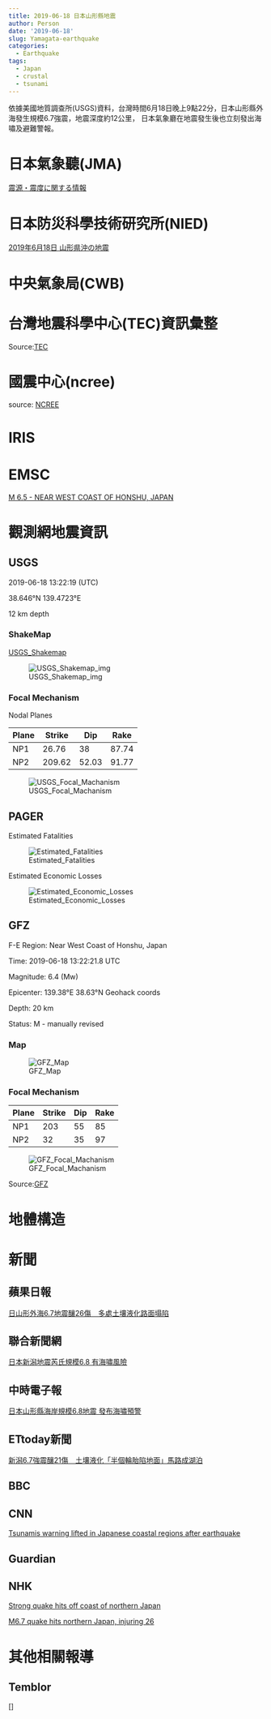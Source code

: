 ```yaml
---
title: 2019-06-18 日本山形縣地震
author: Person
date: '2019-06-18'
slug: Yamagata-earthquake
categories:
  - Earthquake
tags:
  - Japan
  - crustal
  - tsunami
---
```


依據美國地質調查所(USGS)資料，台灣時間6月18日晚上9點22分，日本山形縣外海發生規模6.7強震，地震深度約12公里，
日本氣象廳在地震發生後也立刻發出海嘯及避難警報。

# 日本氣象聽(JMA)

[震源・震度に関する情報](http://www.jma.go.jp/jp/quake/20190618132623393-18222224.html)

# 日本防災科學技術研究所(NIED)

[2019年6月18日 山形県沖の地震](http://www.hinet.bosai.go.jp/topics/yamagata190618/)

# 中央氣象局(CWB)

[]()


# 台灣地震科學中心(TEC)資訊彙整

[]()


Source:[TEC](http://tec.earth.sinica.edu.tw/new_web/index.php)


# 國震中心(ncree)

[]()

source: [NCREE](http://www.ncree.org/)

# IRIS

[]()


# EMSC

[M 6.5 - NEAR WEST COAST OF HONSHU, JAPAN](https://www.emsc-csem.org/Earthquake/earthquake.php?id=772036)


# 觀測網地震資訊

## USGS


2019-06-18 13:22:19 (UTC)

38.646°N 139.4723°E

12 km depth

### ShakeMap

[USGS_Shakemap](https://earthquake.usgs.gov/earthquakes/eventpage/us600042fx/shakemap/intensity)

![USGS_Shakemap_img](images/20190618/us600042fx_intensity.jpg)

### Focal Mechanism

Nodal Planes

| Plane | Strike | Dip  | Rake |
| ----- | ------ | ---- | ---- |
| NP1   | 26.76 | 38  | 87.74  |
| NP2   | 209.62 | 52.03  | 91.77  |

![USGS_Focal_Machanism](images/20190618/us600042fx_moment-tensor.png)

## PAGER

Estimated Fatalities

![Estimated_Fatalities](images/20190618/us600042fx_alertfatal_small.png)

Estimated Economic Losses

![Estimated_Economic_Losses](images/20190618/us600042fx_alertecon_small.png)


## GFZ

F-E Region:	Near West Coast of Honshu, Japan	

Time:	2019-06-18 13:22:21.8 UTC

Magnitude:	6.4 (Mw)

Epicenter:	139.38°E  38.63°N  Geohack coords

Depth:	20 km

Status:	M - manually revised

### Map
![GFZ_Map](images/20190618/gfz2019lvyz.jpg)

### Focal Mechanism

| Plane | Strike | Dip  | Rake |
| ----- | ------ | ---- | ---- |
|  NP1  |  203   |  55  |  85  |
|  NP2  |   32   |  35  |  97  |


![GFZ_Focal_Machanism](images/20190618/gfz2019lvyz_bb.png)

Source:[GFZ](http://geofon.gfz-potsdam.de/eqinfo/event.php?id=gfz2019lvyz)

# 地體構造

[]()


# 新聞

## 蘋果日報
[日山形外海6.7地震釀26傷　多處土壤液化路面塌陷](https://tw.appledaily.com/new/realtime/20190619/1586192)

## 聯合新聞網
[日本新潟地震芮氏規模6.8 有海嘯風險](https://udn.com/news/story/6656/3879515)

## 中時電子報
[日本山形縣海岸規模6.8地震 發布海嘯預警](https://www.chinatimes.com/realtimenews/20190618004527-260408?chdtv)

## ETtoday新聞
[新潟6.7強震釀21傷　土壤液化「半個輪胎陷地面」馬路成湖泊](https://www.ettoday.net/news/20190619/1470556.htm#ixzz5rMoa40mP )

## BBC
[]()

## CNN
[Tsunamis warning lifted in Japanese coastal regions after earthquake](https://edition.cnn.com/2019/06/18/asia/japan-tsunami-warning-intl/index.html)

## Guardian
[]()

## NHK
[Strong quake hits off coast of northern Japan](https://www3.nhk.or.jp/nhkworld/en/news/20190619_02/)

[M6.7 quake hits northern Japan, injuring 26](https://www3.nhk.or.jp/nhkworld/en/news/20190619_44/)

# 其他相關報導

## Temblor
[]

